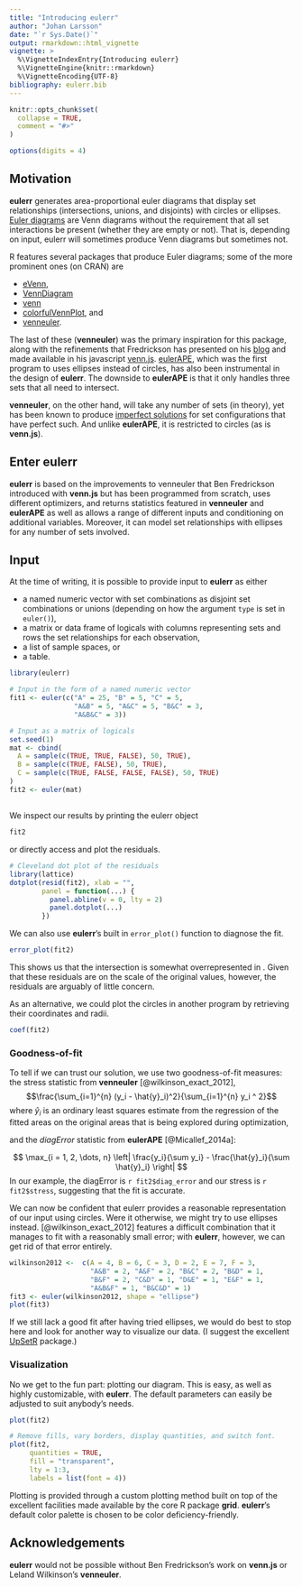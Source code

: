 ```yaml
---
title: "Introducing eulerr"
author: "Johan Larsson"
date: "`r Sys.Date()`"
output: rmarkdown::html_vignette
vignette: >
  %\VignetteIndexEntry{Introducing eulerr}
  %\VignetteEngine{knitr::rmarkdown}
  %\VignetteEncoding{UTF-8}
bibliography: eulerr.bib
---
```


```r
knitr::opts_chunk$set(
  collapse = TRUE,
  comment = "#>"
)

options(digits = 4)
```

## Motivation

**eulerr** generates area-proportional euler diagrams that display set
relationships (intersections, unions, and disjoints) with circles or ellipses.
[Euler diagrams](https://en.wikipedia.org/wiki/Euler_diagram) are Venn
diagrams without the requirement that all set interactions be present (whether
they are empty or not). That is, depending on input, eulerr will sometimes
produce Venn diagrams but sometimes not.

R features several packages that produce Euler diagrams;
some of the more prominent ones (on CRAN) are

* [eVenn](https://cran.r-project.org/package=eVenn),
* [VennDiagram](https://cran.r-project.org/package=VennDiagram)
* [venn](https://cran.r-project.org/package=venn)
* [colorfulVennPlot](https://cran.r-project.org/package=colorfulVennPlot), and
* [venneuler](https://cran.r-project.org/package=venneuler).

The last of these (**venneuler**) was the primary inspiration for this
package, along with the refinements that Fredrickson has presented on his
[blog](http://www.benfrederickson.com/) and made available in his
javascript [venn.js](https://github.com/benfred/venn.js).
[eulerAPE](http://www.eulerdiagrams.org/eulerAPE/), which was the first
program to uses ellipses instead of circles, has also been instrumental in the
design of **eulerr**. The downside to **eulerAPE** is that it only handles
three sets that all need to intersect.

**venneuler**, on the other hand, will take any number of sets (in theory),
yet has been known to produce
[imperfect solutions](http://benfred.github.io/venn.js/tests/venneuler_comparison/)
for set configurations that have perfect such. And unlike **eulerAPE**, it is
restricted to circles (as is **venn.js**).


## Enter eulerr

**eulerr** is based on the improvements to venneuler that Ben Fredrickson
introduced with **venn.js** but has been programmed from scratch, uses different
optimizers, and returns statistics featured in **venneuler** and
**eulerAPE** as well as allows a range of different inputs and conditioning on
additional variables. Moreover, it can model set relationships with ellipses for
any number of sets involved.

## Input 

At the time of writing, it is possible to provide input to **eulerr** as
either

* a named numeric vector with set combinations as disjoint set combinations
or unions (depending on how the argument `type` is set in `euler()`),
* a matrix or data frame of logicals with columns representing sets and rows
the set relationships for each observation,
* a list of sample spaces, or
* a table.

```r
library(eulerr)

# Input in the form of a named numeric vector
fit1 <- euler(c("A" = 25, "B" = 5, "C" = 5,
                "A&B" = 5, "A&C" = 5, "B&C" = 3,
                "A&B&C" = 3))

# Input as a matrix of logicals
set.seed(1)
mat <- cbind(
  A = sample(c(TRUE, TRUE, FALSE), 50, TRUE),
  B = sample(c(TRUE, FALSE), 50, TRUE),
  C = sample(c(TRUE, FALSE, FALSE, FALSE), 50, TRUE)
)
fit2 <- euler(mat)
```

##

We inspect our results by printing the eulerr object

```r
fit2
```

or directly access and plot the residuals.

```r
# Cleveland dot plot of the residuals
library(lattice)
dotplot(resid(fit2), xlab = "",
        panel = function(...) {
          panel.abline(v = 0, lty = 2)
          panel.dotplot(...)
        })
```

We can also use **eulerr**'s built in `error_plot()` function
to diagnose the fit.

```r
error_plot(fit2)
```

This shows us that the \code{A\&C} intersection is somewhat overrepresented in
\code{fit2}. Given that these residuals are on the scale of the original
values, however, the residuals are arguably of little concern.

As an alternative, we could plot the circles in another program by retrieving
their coordinates and radii.

```r
coef(fit2)
```

### Goodness-of-fit

To tell if we can trust our solution, we use two goodness-of-fit measures: the
stress statistic from **venneuler** [@wilkinson_exact_2012],
$$\frac{\sum_{i=1}^{n} (y_i - \hat{y}_i)^2}{\sum_{i=1}^{n} y_i ^ 2}$$
where $\hat{y}_i$ is an ordinary least squares estimate from the regression of
the fitted areas on the original areas that is being explored during
optimization,

and the *diagError* statistic from **eulerAPE** [@Micallef_2014a]:

$$
\max_{i = 1, 2, \dots, n} \left| \frac{y_i}{\sum y_i} -
\frac{\hat{y}_i}{\sum \hat{y}_i} \right|
$$
In our example, the diagError is `r fit2$diag_error` and our
stress is `r fit2$stress`, suggesting that the fit is accurate.

We can now be confident that eulerr provides a reasonable representation of
our input using circles. Were it otherwise, we might try to use ellipses
instead. [@wilkinson_exact_2012] features a difficult combination that it manages
to fit with a reasonably small error; with **eulerr**, however, we can get
rid of that error entirely.

```r
wilkinson2012 <-  c(A = 4, B = 6, C = 3, D = 2, E = 7, F = 3,
                    "A&B" = 2, "A&F" = 2, "B&C" = 2, "B&D" = 1,
                    "B&F" = 2, "C&D" = 1, "D&E" = 1, "E&F" = 1,
                    "A&B&F" = 1, "B&C&D" = 1)
fit3 <- euler(wilkinson2012, shape = "ellipse")
plot(fit3)
```

If we still lack a good fit after having tried ellipses, we would do best to
stop here and look for another way to visualize our data. (I suggest the
excellent [UpSetR](https://cran.r-project.org/package=UpSetR) package.)

### Visualization

No we get to the fun part: plotting our diagram. This is easy, as well as
highly customizable, with **eulerr**. The default
parameters can easily be adjusted to suit anybody's
needs.

```r
plot(fit2)

# Remove fills, vary borders, display quantities, and switch font.
plot(fit2,
     quantities = TRUE,
     fill = "transparent",
     lty = 1:3,
     labels = list(font = 4))
```

Plotting is provided through a custom plotting method built on top of the
excellent facilities made available by the core R package **grid**.
**eulerr**'s default color palette is chosen to be color deficiency-friendly.

## Acknowledgements

**eulerr** would not be possible without Ben Fredrickson's work on
**venn.js** or Leland Wilkinson's **venneuler**.
